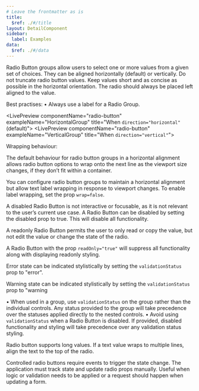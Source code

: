 ```yaml
---
# Leave the frontmatter as is
title:
  $ref: ./#/title
layout: DetailComponent
sidebar:
  label: Examples
data:
  $ref: ./#/data
---
```


<LivePreviewControls>

<LivePreview componentName="radio-button" exampleName="HorizontalGroup" title="Radio Button Group">

Radio Button groups allow users to select one or more values from a given set of choices. They can be aligned horizontally (default) or vertically. Do not truncate radio button values. Keep values short and as concise as possible in the horizontal orientation. The radio should always be placed left aligned to the value.

Best practises:
• Always use a label for a Radio Group.

</LivePreview>

<LivePreview componentName="radio-button" exampleName="HorizontalGroup" title="When `direction="horizontal"` (default)"></LivePreview>
<LivePreview componentName="radio-button" exampleName="VerticalGroup" title="When `direction="vertical"`"></LivePreview>

<LivePreview componentName="radio-button" exampleName="WrapGroup" title="Wrapping behaviour">

Wrapping behaviour:

The default behaviour for radio button groups in a horizontal alignment allows radio button options to wrap onto the next line as the viewport size changes, if they don’t fit within a container.

</LivePreview>

<LivePreview componentName="radio-button" exampleName="NoWrapGroup" title="Text label wrapping">

You can configure radio button groups to maintain a horizontal alignment but allow text label wrapping in response to viewport changes. To enable label wrapping, set the prop `wrap=false`.

</LivePreview>

<LivePreview componentName="radio-button" exampleName="Disabled" title="Disabled Radio Button">

A disabled Radio Button is not interactive or focusable, as it is not relevant to the user’s current use case. A Radio Button can be disabled by setting the disabled prop to true. This will disable all functionality.

</LivePreview>

<LivePreview componentName="radio-button" exampleName="Readonly" title="Readonly Radio Button">

A readonly Radio Button permits the user to only read or copy the value, but not edit the value or change the state of the radio.

A Radio Button with the prop `readOnly="true"` will suppress all functionality along with displaying readonly styling.

</LivePreview>

<LivePreview componentName="radio-button" exampleName="Error" title="Validation states: error">

Error state can be indicated stylistically by setting the `validationStatus` prop to "error".

</LivePreview>

<LivePreview componentName="radio-button" exampleName="Warning" title="Validation states: warning">

Warning state can be indicated stylistically by setting the `validationStatus` prop to "warning

• When used in a group, use `validationStatus` on the group rather than the individual controls. Any status provided to the group will take precedence over the statuses applied directly to the nested controls.
• Avoid using `validationStatus` when a Radio Button is disabled. If provided, disabled functionality and styling will take precedence over any validation status styling.

</LivePreview>

<LivePreview componentName="radio-button" exampleName="LongTextGroup" title="Long value support">

Radio button supports long values. If a text value wraps to multiple lines, align the text to the top of the radio.

</LivePreview>

<LivePreview componentName="radio-button" exampleName="ControlledGroup" title="Controlled Radio Button group">

Controlled radio buttons require events to trigger the state change. The application must track state and update radio props manually. Useful when logic or validation needs to be applied or a request should happen when updating a form.

</LivePreview>

</LivePreviewControls>

